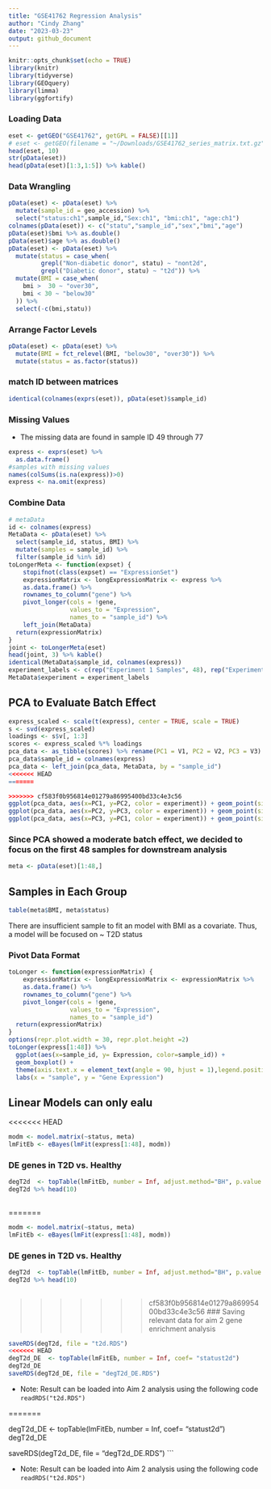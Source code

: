 ```yaml
---
title: "GSE41762 Regression Analysis"
author: "Cindy Zhang"
date: "2023-03-23"
output: github_document
---
```


```r
knitr::opts_chunk$set(echo = TRUE)
library(knitr)
library(tidyverse)
library(GEOquery)
library(limma)
library(ggfortify)
```

### Loading Data

```r
eset <- getGEO("GSE41762", getGPL = FALSE)[[1]]
# eset <- getGEO(filename = "~/Downloads/GSE41762_series_matrix.txt.gz", getGPL = FALSE)
head(eset, 10)
str(pData(eset))
head(pData(eset)[1:3,1:5]) %>% kable()
```

### Data Wrangling

```r
pData(eset) <- pData(eset) %>%
  mutate(sample_id = geo_accession) %>% 
  select("status:ch1",sample_id,"Sex:ch1", "bmi:ch1", "age:ch1") 
colnames(pData(eset)) <- c("statu","sample_id","sex","bmi","age")
pData(eset)$bmi %>% as.double()
pData(eset)$age %>% as.double()
pData(eset) <- pData(eset) %>% 
  mutate(status = case_when(
         grepl("Non-diabetic donor", statu) ~ "nont2d",
         grepl("Diabetic donor", statu) ~ "t2d")) %>%
  mutate(BMI = case_when(
    bmi >  30 ~ "over30",
    bmi < 30 ~ "below30"
  )) %>% 
  select(-c(bmi,statu))
```

### Arrange Factor Levels

```r
pData(eset) <- pData(eset) %>% 
  mutate(BMI = fct_relevel(BMI, "below30", "over30")) %>% 
  mutate(status = as.factor(status))
```

### match ID between matrices

```r
identical(colnames(exprs(eset)), pData(eset)$sample_id)
```

### Missing Values

-   The missing data are found in sample ID 49 through 77

```r
express <- exprs(eset) %>% 
  as.data.frame() 
#samples with missing values 
names(colSums(is.na(express))>0)
express <- na.omit(express)
```

### Combine Data

```r
# metaData
id <- colnames(express)
MetaData <- pData(eset) %>% 
  select(sample_id, status, BMI) %>% 
  mutate(samples = sample_id) %>% 
  filter(sample_id %in% id)
toLongerMeta <- function(expset) {
    stopifnot(class(expset) == "ExpressionSet")
    expressionMatrix <- longExpressionMatrix <- express %>% 
    as.data.frame() %>%
    rownames_to_column("gene") %>%
    pivot_longer(cols = !gene, 
                 values_to = "Expression",
                 names_to = "sample_id") %>%
    left_join(MetaData)
  return(expressionMatrix)
}
joint <- toLongerMeta(eset)
head(joint, 3) %>% kable()
identical(MetaData$sample_id, colnames(express))
experiment_labels <- c(rep("Experiment 1 Samples", 48), rep("Experiment 2 Samples", 29))
MetaData$experiment = experiment_labels
```

## PCA to Evaluate Batch Effect

```r
express_scaled <- scale(t(express), center = TRUE, scale = TRUE)
s <- svd(express_scaled)
loadings <- s$v[, 1:3]
scores <- express_scaled %*% loadings
pca_data <- as_tibble(scores) %>% rename(PC1 = V1, PC2 = V2, PC3 = V3) 
pca_data$sample_id = colnames(express)
pca_data <- left_join(pca_data, MetaData, by = "sample_id")
<<<<<<< HEAD
=======

>>>>>>> cf583f0b956814e01279a86995400bd33c4e3c56
ggplot(pca_data, aes(x=PC1, y=PC2, color = experiment)) + geom_point(size=3)
ggplot(pca_data, aes(x=PC2, y=PC3, color = experiment)) + geom_point(size=3)
ggplot(pca_data, aes(x=PC3, y=PC1, color = experiment)) + geom_point(size=3)
```

### Since PCA showed a moderate batch effect, we decided to focus on the first 48 samples for downstream analysis

```r
meta <- pData(eset)[1:48,]
```

## Samples in Each Group

```r
table(meta$BMI, meta$status)
```

There are insufficient sample to fit an model with BMI as a covariate. Thus, a model will be focused on \~ T2D status

### Pivot Data Format

```r
toLonger <- function(expressionMatrix) {
    expressionMatrix <- longExpressionMatrix <- expressionMatrix %>% 
    as.data.frame() %>%
    rownames_to_column("gene") %>%
    pivot_longer(cols = !gene, 
                 values_to = "Expression",
                 names_to = "sample_id") 
  return(expressionMatrix)
}
options(repr.plot.width = 30, repr.plot.height =2)
toLonger(express[1:48]) %>% 
  ggplot(aes(x=sample_id, y= Expression, color=sample_id)) +
  geom_boxplot() + 
  theme(axis.text.x = element_text(angle = 90, hjust = 1),legend.position = "none") + 
  labs(x = "sample", y = "Gene Expression") 
```

## Linear Models can only ealu
<<<<<<< HEAD

```r
modm <- model.matrix(~status, meta)
lmFitEb <- eBayes(lmFit(express[1:48], modm))
```

### DE genes in T2D vs. Healthy

```r
degT2d  <- topTable(lmFitEb, number = Inf, adjust.method="BH", p.value = 0.05, coef= "statust2d")
degT2d %>% head(10) 
  
```

=======

```r
modm <- model.matrix(~status, meta)
lmFitEb <- eBayes(lmFit(express[1:48], modm))
```

### DE genes in T2D vs. Healthy

```r
degT2d  <- topTable(lmFitEb, number = Inf, adjust.method="BH", p.value = 0.05, coef= "statust2d")
degT2d %>% head(10) 
  
```

>>>>>>> cf583f0b956814e01279a86995400bd33c4e3c56
### Saving relevant data for aim 2 gene enrichment analysis

```r
saveRDS(degT2d, file = "t2d.RDS")
<<<<<<< HEAD
degT2d_DE  <- topTable(lmFitEb, number = Inf, coef= "statust2d")
degT2d_DE
saveRDS(degT2d_DE, file = "degT2d_DE.RDS")
```

-   Note: Result can be loaded into Aim 2 analysis using the following code `readRDS("t2d.RDS")`


=======

degT2d_DE  <- topTable(lmFitEb, number = Inf, coef= "statust2d")
degT2d_DE

saveRDS(degT2d_DE, file = "degT2d_DE.RDS")
```

-   Note: Result can be loaded into Aim 2 analysis using the following code `readRDS("t2d.RDS")`
